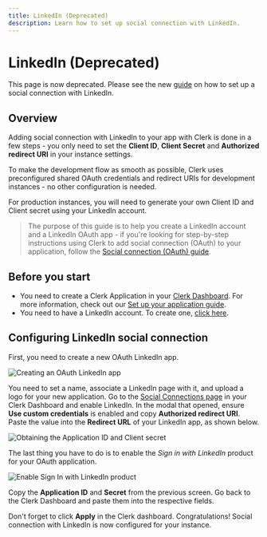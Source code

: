 ---
title: LinkedIn (Deprecated)
description: Learn how to set up social connection with LinkedIn.
---

# LinkedIn (Deprecated)

This page is now deprecated. Please see the new [guide](/docs/authentication/social-connections/linkedin-oidc) on how to set up a social connection with LinkedIn.

## Overview

Adding social connection with LinkedIn to your app with Clerk is done in a few steps - you only need to set the **Client ID**, **Client Secret** and **Authorized redirect URI** in your instance settings.

To make the development flow as smooth as possible, Clerk uses preconfigured shared OAuth credentials and redirect URIs for development instances - no other configuration is needed.

For production instances, you will need to generate your own Client ID and Client secret using your LinkedIn account.

> The purpose of this guide is to help you create a LinkedIn account and a LinkedIn OAuth app - if you're looking for step-by-step instructions using Clerk to add social connection (OAuth) to your application, follow the [Social connection (OAuth) guide](/docs/authentication/social-connections/oauth).

## Before you start

- You need to create a Clerk Application in your [Clerk Dashboard](https://dashboard.clerk.com/). For more information, check out our [Set up your application guide](/docs/quickstarts/setup-clerk).
- You need to have a LinkedIn account. To create one, [click here](https://developer.linkedin.com/).

## Configuring LinkedIn social connection

First, you need to create a new OAuth LinkedIn app.

![Creating an OAuth LinkedIn app](/docs/images/authentication-providers/linkedin/148540a6928a19c42d105d50c91bd4a61c1d3326-1096x978.png)

You need to set a name, associate a LinkedIn page with it, and upload a logo for your new application. Go to the [Social Connections page](https://dashboard.clerk.com/last-active?path=authentication/social) in your Clerk Dashboard and enable LinkedIn. In the modal that opened, ensure **Use custom credentials** is enabled and copy **Authorized redirect URI**. Paste the value into the **Redirect URL** of your LinkedIn app, as shown below.

![Obtaining the Application ID and Client secret](/docs/images/authentication-providers/linkedin/c3532a2089d98362370241bc43355e95035555da-1089x837.png)

The last thing you have to do is to enable the *Sign in with LinkedIn* product for your OAuth application.

![Enable Sign In with LinkedIn product](/docs/images/authentication-providers/linkedin/9b2aae3fa3612dd7ae3b982b2c5a7e1d41409d49-1064x765.png)

Copy the **Application ID** and **Secret** from the previous screen. Go back to the Clerk Dashboard and paste them into the respective fields.

Don't forget to click **Apply** in the Clerk dashboard. Congratulations! Social connection with LinkedIn is now configured for your instance.
